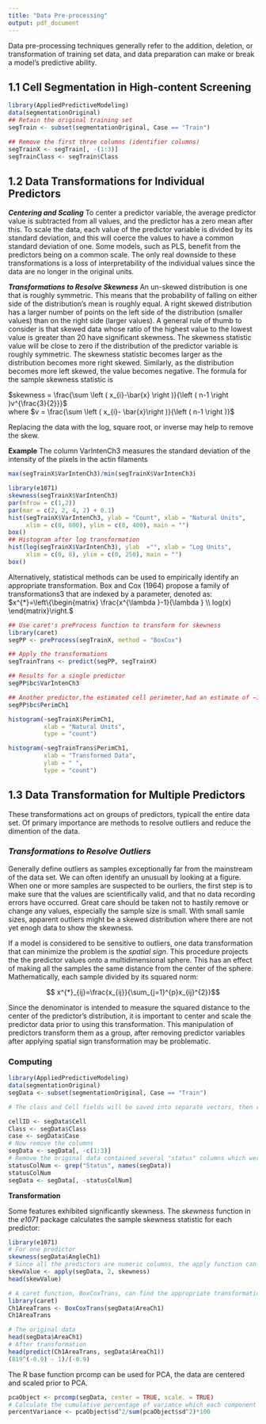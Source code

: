 ```yaml
---
title: "Data Pre-processing"
output: pdf_document
---
```


Data pre-processing techniques generally refer to the addition, deletion, or transformation of training set data, and data preparation can make or break a model's predictive ability.

## 1.1 Cell Segmentation in High-content Screening
```r
library(AppliedPredictiveModeling)
data(segmentationOriginal)
## Retain the original training set
segTrain <- subset(segmentationOriginal, Case == "Train")

## Remove the first three columns (identifier columns)
segTrainX <- segTrain[, -(1:3)]
segTrainClass <- segTrain$Class
```

## 1.2 Data Transformations for Individual Predictors
**_Centering and Scaling_**
To center a predictor variable, the average predictor value is subtracted from all values, and the predictor has a zero mean after this. To scale the data, each value of the predictor variable is divided by its standard deviation, and this will coerce the values to have a common standard deviation of one. Some models, such as PLS, benefit from the predictors being on a common scale. The only real downside to these transformations is a loss of interpretability of the individual values since the data are no longer in the original units.

**_Transformations to Resolve Skewness_**
An un-skewed distribution is one that is roughly symmetric. This means that the probability of falling on either side of the distribution's mean is roughly equal. A right skewed distribution has a larger number of points on the left side of the distribution (smaller values) than on the right side (larger values). A general rule of thumb to consider is that skewed data whose ratio of the highest value to the lowest value is greater than 20 have significant skewness. The skewness statistic value will be close to zero if the distribution of the predictor variable is roughly symmetric. The skewness statistic becomes larger as the distribution becomes more right skewed. Similarly, as the distribution becomes more left skewed, the value becomes negative. The formula for the sample skewness statistic is

$skewness = \frac{\sum \left ( x_{i}-\bar{x} \right )}{\left ( n-1 \right )v^{\frac{3}{2}}}$    
where $v = \frac{\sum \left ( x_{i}- \bar{x}\right )}{\left ( n-1 \right )}$

Replacing the data with the log, square root, or inverse may help to remove the skew.

**Example** The column VarIntenCh3 measures the standard deviation of the intensity of the pixels in the actin filaments
```r
max(segTrainX$VarIntenCh3)/min(segTrainX$VarIntenCh3)

library(e1071)
skewness(segTrainX$VarIntenCh3)
par(mfrow = c(1,2))
par(mar = c(2, 2, 4, 2) + 0.1)
hist(segTrainX$VarIntenCh3, ylab = "Count", xlab = "Natural Units",
     xlim = c(0, 800), ylim = c(0, 400), main = "")
box()
## Histogram after log transformation
hist(log(segTrainX$VarIntenCh3), ylab  ="", xlab = "Log Units",
     xlim = c(0, 8), ylim = c(0, 250), main = "")
box()
```
Alternatively, statistical methods can be used to empirically identify an
appropriate transformation. Box and Cox (1964) propose a family of transformations3 that are indexed by a parameter, denoted as:  
$x^{*}=\left\{\begin{matrix}
\frac{x^{\lambda }-1}{\lambda }  \\ log(x)  
\end{matrix}\right.$

```r
## Use caret's preProcess function to transform for skewness
library(caret)
segPP <- preProcess(segTrainX, method = "BoxCox")

## Apply the transformations
segTrainTrans <- predict(segPP, segTrainX)

## Results for a single predictor
segPP$bc$VarIntenCh3

## Another predictor,the estimated cell perimeter,had an estimate of −1.1.
segPP$bc$PerimCh1

histogram(~segTrainX$PerimCh1,
          xlab = "Natural Units",
          type = "count")

histogram(~segTrainTrans$PerimCh1,
          xlab = "Transformed Data",
          ylab = " ",
          type = "count")
```

## 1.3 **Data Transformation for Multiple Predictors**
These transformations act on groups of predictors, typicall the entire data set. Of primary importance are methods to resolve outliers and reduce the dimention of the data.

### **_Transformations to Resolve Outliers_**

Generally define outliers as samples exceptionally far from the mainstream of the data set. We can often identify an unusuall by looking at a figure.
When one or more samples are suspected to be ourliers, the first step is to make sure that the values are scientifically valid, and that no data recording errors have occurred. Great care should be taken not to hastily remove or change any values, especially the sample size is small. With small samle sizes, apparent outliers might be a skewed distribution where there are not yet enogh data to show the skewness. 

If a model is considered to be sensitive to outliers, one data transformation that can minimize the problem is the _spatial sign_. This procedure projects the the predictor values onto a multidimensional sphere. This has an effect of making all the samples the same distance from the center of the sphere. Mathematically, each sample divided by its squared norm:

$$ x^{*}_{ij}=\frac{x_{ij}}{\sum_{j=1}^{p}x_{ij}^{2}}$$

Since the denominator is intended to measure the squared distance to the center of the predictor's distribution, it is important to center and scale the predictor data prior to using this transformation. This manipulation of predictors transform them as a group, after removing predictor variables after applying spatial sign transformation may be problematic.

### Computing
```r
library(AppliedPredictiveModeling)
data(segmentationOriginal)
segData <- subset(segmentationOriginal, Case == "Train")

# The class and Cell fields will be saved into separate vectors, then removed from the main object.

cellID <- segData$Cell
Class <- segData$Class
case <- segData$Case
# Now remove the columns
segData <- segData[, -c(1:3)]
# Remove the original data contained several "status" columns which were binary versin of the predictors.
statusColNum <- grep("Status", names(segData))
statusColNum
segData <- segData[, -statusColNum]
```

**Transformation**

Some features exhibited significantly skewness. The *skewness* function in the *e1071* package calculates the sample skewness statistic for each predictor:
```r
library(e1071)
# For one predictor
skewness(segData$AngleCh1)
# Since all the predictors are numeric columns, the apply function can be used to compute the skewness across columns.
skewValue <- apply(segData, 2, skewness)
head(skewValue)

# A caret function, BoxCoxTrans, can find the appropriate transformation and apply them to the new data.
library(caret)
Ch1AreaTrans <- BoxCoxTrans(segData$AreaCh1)
Ch1AreaTrans

# The original data
head(segData$AreaCh1)
# After transformation
head(predict(Ch1AreaTrans, segData$AreaCh1))
(819^(-0.9) - 1)/(-0.9)

```

The R base function prcomp can be used for PCA, the data are centered and scaled prior to PCA.
```r
pcaObject <- prcomp(segData, center = TRUE, scale. = TRUE)
# Calculate the cumulative percentage of variance which each component account for
percentVariance <- pcaObject$sd^2/sum(pcaObject$sd^2)*100

```
